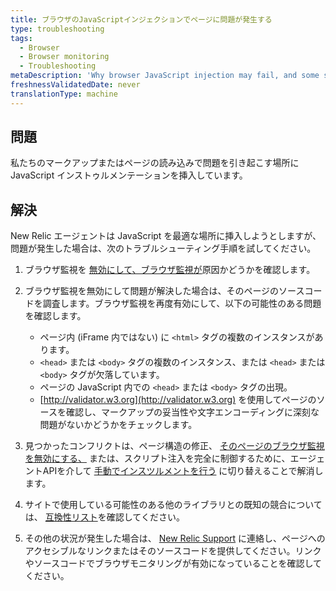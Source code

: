 ```yaml
---
title: ブラウザのJavaScriptインジェクションでページに問題が発生する
type: troubleshooting
tags:
  - Browser
  - Browser monitoring
  - Troubleshooting
metaDescription: 'Why browser JavaScript injection may fail, and some suggested solutions.'
freshnessValidatedDate: never
translationType: machine
---
```


## 問題

私たちの<InlinePopover type="browser" />マークアップまたはページの読み込みで問題を引き起こす場所に JavaScript インストゥルメンテーションを挿入しています。

## 解決

New Relic エージェントは JavaScript を最適な場所に挿入しようとしますが、問題が発生した場合は、次のトラブルシューティング手順を試してください。

1. ブラウザ監視を [無効にして、ブラウザ監視が](/docs/browser/new-relic-browser/installation/disable-browser-monitoring/)原因かどうかを確認します。

2. ブラウザ監視を無効にして問題が解決した場合は、そのページのソースコードを調査します。ブラウザ監視を再度有効にして、以下の可能性のある問題を確認します。

   * ページ内 (iFrame 内ではない) に `<html>` タグの複数のインスタンスがあります。
   * `<head>` または `<body>` タグの複数のインスタンス、または `<head>` または `<body>` タグが欠落しています。
   * ページの JavaScript 内での `<head>` または `<body>` タグの出現。
   * [http://validator.w3.org](http://validator.w3.org) を使用してページのソースを確認し、マークアップの妥当性や文字エンコーディングに深刻な問題がないかどうかをチェックします。

3. 見つかったコンフリクトは、ページ構造の修正、 [そのページのブラウザ監視を無効にする、](/docs/browser/new-relic-browser/installation-configuration/disable-browser-monitoring-specific-pages) または、スクリプト注入を完全に制御するために、エージェントAPIを介して [手動でインスツルメントを行う](/docs/browser/new-relic-browser/installation-configuration/browser-settings-ui-options-browser-monitoring#agent-instrumentation) に切り替えることで解消します。

4. サイトで使用している可能性のある他のライブラリとの既知の競合については、 [互換性リスト](/docs/browser/new-relic-browser/getting-started/compatibility-requirements-browser-monitoring/#frameworks-and-libraries)を確認してください。

5. その他の状況が発生した場合は、 [New Relic Support](https://support.newrelic.com/) に連絡し、ページへのアクセシブルなリンクまたはそのソースコードを提供してください。リンクやソースコードでブラウザモニタリングが有効になっていることを確認してください。